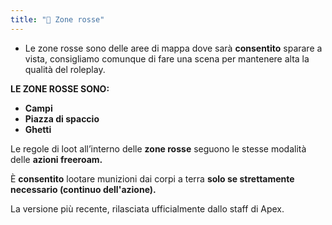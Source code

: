 ```yaml
---
title: "🔴 Zone rosse"
---
```


- Le zone rosse sono delle aree di mappa dove sarà **consentito** sparare a vista, consigliamo comunque di fare una scena per mantenere alta la qualità del roleplay.

**LE ZONE ROSSE SONO:**

- **Campi**&#x20;
- **Piazza di spaccio**
- **Ghetti**

Le regole di loot all’interno delle **zone rosse** seguono le stesse modalità delle **azioni freeroam.**

È **consentito** lootare munizioni dai corpi a terra **solo se strettamente necessario (continuo dell'azione).**

<Update label="25/09/2025" description="v1.0.0">
  La versione più recente, rilasciata ufficialmente dallo staff di Apex.
</Update>
